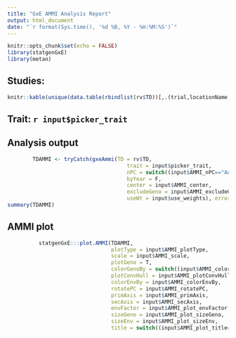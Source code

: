 ```yaml
---
title: "GxE AMMI Analysis Report"
output: html_document
date: "`r format(Sys.time(), '%d %B, %Y - %H:%M:%S')`"
---
```


```r
knitr::opts_chunk$set(echo = FALSE)
library(statgenGxE)
library(metan)
```

## Studies:
```r
knitr::kable(unique(data.table(rbindlist(rv$TD))[,.(trial,locationName,studyDbId,studyName)]))
```

## Trait: `r input$picker_trait`
## Analysis output
```r
        TDAMMI <- tryCatch(gxeAmmi(TD = rv$TD,
                                      trait = input$picker_trait,
                                      nPC = switch((input$AMMI_nPC=="Auto")+1,  as.numeric(input$AMMI_nPC,NULL)),
                                      byYear = F,
                                      center = input$AMMI_center,
                                      excludeGeno = input$AMMI_excludeGeno,
                                      useWt = input$use_weights), error=function(e) e)
summary(TDAMMI)
```

## AMMI plot

```r
          statgenGxE:::plot.AMMI(TDAMMI,
                                 plotType = input$AMMI_plotType,
                                 scale = input$AMMI_scale,
                                 plotGeno = T,
                                 colorGenoBy = switch((input$AMMI_colorGenoBy=="Nothing")+1,  input$AMMI_colorGenoBy, NULL),
                                 plotConvHull = input$AMMI_plotConvHull,
                                 colorEnvBy = input$AMMI_colorEnvBy,
                                 rotatePC = input$AMMI_rotatePC,
                                 primAxis = input$AMMI_primAxis,
                                 secAxis = input$AMMI_secAxis,
                                 envFactor = input$AMMI_plot_envFactor,
                                 sizeGeno = input$AMMI_plot_sizeGeno,
                                 sizeEnv = input$AMMI_plot_sizeEnv,
                                 title = switch((input$AMMI_plot_title=="")+1,  input$AMMI_plot_title, NULL))

```

